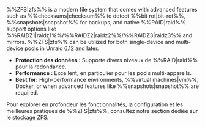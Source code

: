 %%ZFS|zfs%% is a modern file system that comes with advanced features such as %%checksums|checksum%% to detect %%bit rot|bit-rot%%, %%snapshots|snapshot%% for backups, and native %%RAID|raid%% support options like %%RAIDZ1|raidz1%%/%%RAIDZ2|raidz2%%/%%RAIDZ3|raidz3%% and mirrors. %%ZFS|zfs%% can be utilized for both single-device and multi-device pools in Unraid 6.12 and later.

- **Protection des données :** Supporte divers niveaux de %%RAID|raid%% pour la redondance.
- **Performance :** Excellent, en particulier pour les pools multi-appareils.
- **Best for:** High-performance environments, %%virtual machines|vm%%, Docker, or when advanced features like %%snapshots|snapshot%% are required.

Pour explorer en profondeur les fonctionnalités, la configuration et les meilleures pratiques de %%ZFS|zfs%%, consultez notre section dédiée sur le [stockage ZFS](../../../advanced-configurations/optimize-storage/zfs-storage.mdx).
